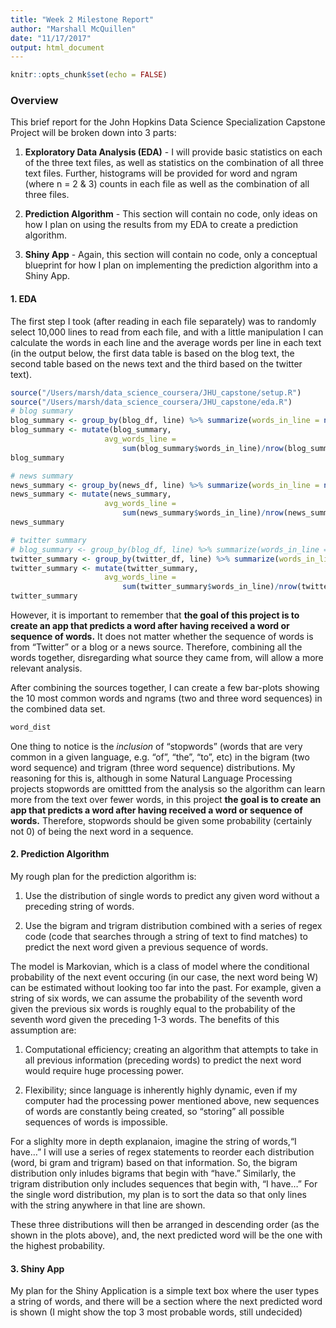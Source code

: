 ```yaml
---
title: "Week 2 Milestone Report"
author: "Marshall McQuillen"
date: "11/17/2017"
output: html_document
---
```


```r
knitr::opts_chunk$set(echo = FALSE)
```

### Overview

This brief report for the John Hopkins Data Science Specialization Capstone Project will be broken down into 3 parts:

1. **Exploratory Data Analysis (EDA)** - I will provide basic statistics on each of the three text files, as well as statistics on the combination of all three text files. Further, histograms will be provided for word and ngram (where n = 2 & 3) counts in each file as well as the combination of all three files.

2. **Prediction Algorithm** - This section will contain no code, only ideas on how I plan on using the results from my EDA to create a prediction algorithm.

3. **Shiny App** - Again, this section will contain no code, only a conceptual blueprint for how I plan on implementing the prediction algorithm into a Shiny App.  

#### 1. EDA

The first step I took (after reading in each file separately) was to randomly select 10,000 lines to read from each file, and with a little manipulation I can calculate the words in each line and the average words per line in each text (in the output below, the first data table is based on the blog text, the second table based on the news text and the third based on the twitter text).  

```r
source("/Users/marsh/data_science_coursera/JHU_capstone/setup.R")
source("/Users/marsh/data_science_coursera/JHU_capstone/eda.R")
# blog summary
blog_summary <- group_by(blog_df, line) %>% summarize(words_in_line = n())
blog_summary <- mutate(blog_summary,
                     avg_words_line =
                         sum(blog_summary$words_in_line)/nrow(blog_summary))
blog_summary

# news summary
news_summary <- group_by(news_df, line) %>% summarize(words_in_line = n())
news_summary <- mutate(news_summary,
                     avg_words_line =
                         sum(news_summary$words_in_line)/nrow(news_summary))
news_summary

# twitter summary
# blog_summary <- group_by(blog_df, line) %>% summarize(words_in_line = n())
twitter_summary <- group_by(twitter_df, line) %>% summarize(words_in_line = n())
twitter_summary <- mutate(twitter_summary,
                     avg_words_line =
                         sum(twitter_summary$words_in_line)/nrow(twitter_summary))
twitter_summary
```

However, it is important to remember that **the goal of this project is to create an app that predicts a word after having received a word or sequence of words.** It does not matter whether the sequence of words is from “Twitter” or a blog or a news source. Therefore, combining all the words together, disregarding what source they came from, will allow a more relevant analysis.

After combining the sources together, I can create a few bar-plots showing the 10 most common words and ngrams (two and three word sequences) in the combined data set.

```r
word_dist
```

One thing to notice is the *inclusion* of “stopwords” (words that are very common in a given language, e.g. “of”, “the”, “to”, etc) in the bigram (two word sequence) and trigram (three word sequence) distributions. My reasoning for this is, although in some Natural Language Processing projects stopwords are omittted from the analysis so the algorithm can learn more from the text over fewer words, in this project **the goal is to create an app that predicts a word after having received a word or sequence of words.** Therefore, stopwords should be given some probability (certainly not 0) of being the next word in a sequence.

#### 2. Prediction Algorithm

My rough plan for the prediction algorithm is:

1. Use the distribution of single words to predict any given word without a preceding string of words.

2. Use the bigram and trigram distribution combined with a series of regex code (code that searches through a string of text to find matches) to predict the next word given a previous sequence of words.

The model is Markovian, which is a class of model where the conditional probability of the next event occuring (in our case, the next word being W) can be estimated without looking too far into the past. For example, given a string of six words, we can assume the probability of the seventh word given the previous six words is roughly equal to the probability of the seventh word given the preceding 1-3 words. The benefits of this assumption are:

1. Computational efficiency; creating an algorithm that attempts to take in all previous information (preceding words) to predict the next word would require huge processing power.

2. Flexibility; since language is inherently highly dynamic, even if my computer had the processing power mentioned above, new sequences of words are constantly being created, so “storing” all possible sequences of words is impossible.

For a slighlty more in depth explanaion, imagine the string of words,“I have…” I will use a series of regex statements to reorder each distribution (word, bi gram and trigram) based on that information. So, the bigram distribution only inludes bigrams that begin with “have.” Similarly, the trigram distribution only includes sequences that begin with, “I have…” For the single word distribution, my plan is to sort the data so that only lines with the string anywhere in that line are shown.

These three distributions will then be arranged in descending order (as the shown in the plots above), and, the next predicted word will be the one with the highest probability.

#### 3. Shiny App

My plan for the Shiny Application is a simple text box where the user types a string of words, and there will be a section where the next predicted word is shown (I might show the top 3 most probable words, still undecided)
